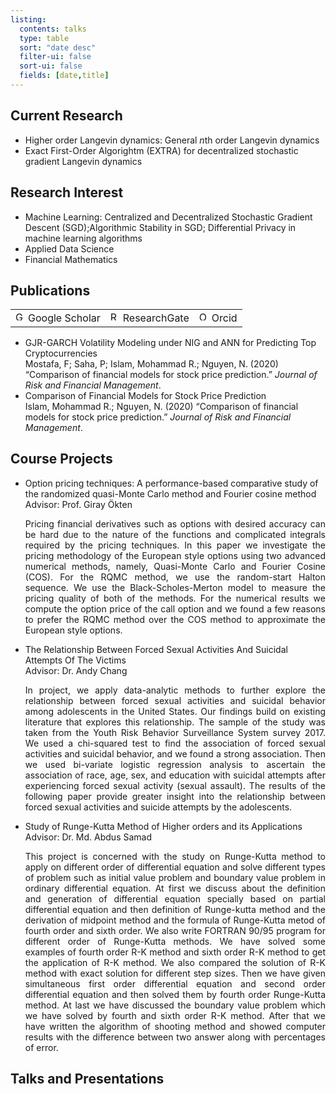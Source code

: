 ```yaml
---
listing: 
  contents: talks
  type: table
  sort: "date desc"
  filter-ui: false
  sort-ui: false
  fields: [date,title]
---  
```


<script async src="https://pagead2.googlesyndication.com/pagead/js/adsbygoogle.js?client=ca-pub-6878992848042528"
     crossorigin="anonymous"></script>  

## Current Research  

- Higher order Langevin dynamics: General $n$th order Langevin dynamics  
- Exact First-Order Algorightm (EXTRA) for decentralized stochastic gradient Langevin dynamics  
  


## Research Interest 
- Machine Learning: Centralized and Decentralized Stochastic Gradient Descent (SGD);Algorithmic Stability in SGD; Differential Privacy in machine learning algorithms
- Applied Data Science
- Financial Mathematics

## Publications


```{=html}
<table>
  <tbody>
    <tr>
      <td>
        <a href='https://scholar.google.com/citations?user=gTz5r68AAAAJ&hl=en' target='_blank' style='display: inline-block; vertical-align: middle;'><img src='/_assets/images/gs.png' height='15' width='15' alt='Google Scholar' style='margin-right: 5px;'></span><span style='display: inline-block; vertical-align: middle;'> Google Scholar</span></a>
      </td>
      <td>
        <a href='https://www.researchgate.net/profile/Mohammad-Rafiqul-Islam-5' target='_blank' style='display: inline-block; vertical-align: middle;'><img src='/_assets/images/rg.png' height='15' width='15' alt='ResearchGate' style='margin-right: 5px;'></span><span style='display: inline-block; vertical-align: middle;'> ResearchGate</span></a>
      </td>
      <td>
        <a href='https://orcid.org/0000-0002-4376-8971' target='_blank' style='display: inline-block; vertical-align: middle;'><img src='/_assets/images/orcid.png' height='15' width='15' alt='Orcid' style='margin-right: 5px;'></span><span style='display: inline-block; vertical-align: middle;'> Orcid</span></a>
      </td>
    </tr>
  </tbody>
</table>
```

- <a href="/publication/pub2/index.qmd" target="_blank" style="text-decoration:none">GJR-GARCH Volatility Modeling under NIG and ANN for Predicting Top Cryptocurrencies </a>  
  Mostafa, F; Saha, P; Islam, Mohammad R.; Nguyen, N. (2020) "Comparison of financial models for stock price prediction." *Journal of Risk and Financial Management*.
- <a href="/publication/pub1/index.qmd" target="_blank" style="text-decoration:none">Comparison of Financial Models for Stock Price Prediction </a>  
  Islam, Mohammad R.; Nguyen, N. (2020) "Comparison of financial models for stock price prediction." *Journal of Risk and Financial Management*. 

## Course Projects  
- <a href="https://www.academia.edu/103433771/Option_pricing_techniques_A_performance_based_comparative_study_of_the_randomized_quasi_Monte_Carlo_method_and_Fourier_cosine_method" target="_blank" style="text-decoration:none">Option pricing techniques: A performance-based comparative study of the randomized quasi-Monte Carlo method and Fourier cosine method</a>  
  Advisor: <a href="https://www.math.fsu.edu/~okten/" target="_blank" style="text-decoration:none">Prof. Giray Ökten</a>
  
  <div style="text-align:justify">
    Pricing financial derivatives such as options with desired accuracy can be hard due to the nature of the functions and complicated integrals required by the pricing techniques. In this paper we investigate the pricing methodology of the European style options using two advanced numerical methods, namely, Quasi-Monte Carlo and Fourier Cosine (COS). For the RQMC method, we use the random-start Halton sequence. We use the Black-Scholes-Merton model to measure the pricing quality of both of the methods. For the numerical results we compute the option price of the call option and we found a few reasons to prefer the RQMC method over the COS method to approximate the European style options.
  </div>
- <a href="https://www.academia.edu/37973800/The_Relationship_Between_Forced_Sexual_Activities_And_Suicidal_Attempts_Of_The_Victims" target="_blank" style="text-decoration:none">The Relationship Between Forced Sexual Activities And Suicidal Attempts Of The Victims</a>  
  Advisor: <a href="https://ysu.edu/people/andy-chang" target="_blank" style="text-decoration:none">Dr. Andy Chang</a>  

  <div style="text-align: justify">
    In project, we apply data-analytic methods to further explore the relationship between forced sexual activities and suicidal behavior among adolescents in the United States. Our findings build on existing literature that explores this relationship. The sample of the study was taken from the Youth Risk Behavior Surveillance System survey 2017. We used a chi-squared test to find the association of forced sexual activities and suicidal behavior, and we found a strong association. Then we used bi-variate logistic regression analysis to ascertain the association of race, age, sex, and education with suicidal attempts after experiencing forced sexual activity (sexual assault). The results of the following paper provide greater insight into the relationship between forced sexual activities and suicide attempts by the adolescents.
  </div>
- <a href="https://www.academia.edu/13322836/Study_of_Runge_Kutta_Method_of_Higher_orders_and_its_Applications" target="_blank" style="text-decoration:none">Study of Runge-Kutta Method of Higher orders and its Applications</a>  
  Advisor: <a href="http://appliedmath.du.ac.bd/details-ofdr-md-abdus-samad/" target="_blank" style="text-decoration:none">Dr. Md. Abdus Samad </a>

  <div style="text-align: justify">
    This project is concerned with the study on Runge-Kutta method to apply on different order of differential equation and solve different types of problem such as initial value problem and boundary value problem in ordinary differential equation. At first we discuss about the definition and generation of differential equation specially based on partial differential equation and then definition of Runge-kutta method and the derivation of midpoint method and the formula of Runge-Kutta metod of fourth order and sixth order. We also write FORTRAN 90/95 program for different order of Runge-Kutta methods. We have solved some examples of fourth order R-K method and sixth order R-K method to get the application of R-K method. We also compared the solution of R-K method with exact solution for different step sizes. Then we have given simultaneous first order differential equation and second order differential equation and then solved them by fourth order Runge-Kutta method. At last we have discussed the boundary value problem which we have solved by fourth and sixth order R-K method. After that we have written the algorithm of shooting method and showed computer results with the difference between two answer along with percentages of error.
  </div>


## Talks and Presentations  


